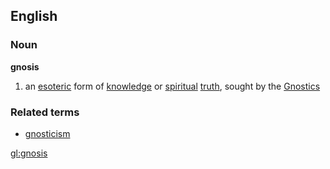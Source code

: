 ==English==
===Noun===
{{wikipedia}}
'''gnosis'''
# an [[esoteric]] form of [[knowledge]] or [[spiritual]] [[truth]], sought by the [[Gnostic]]s
===Related terms===
*[[gnosticism]]

[[gl:gnosis]]